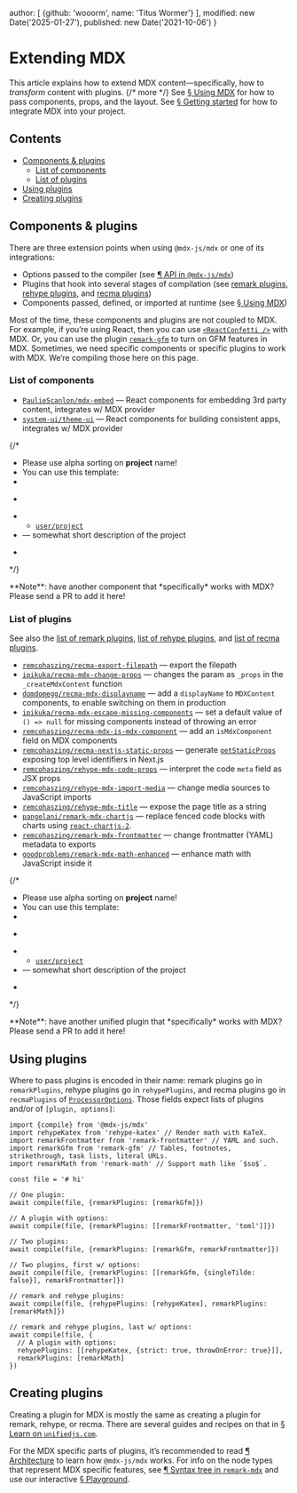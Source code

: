 
  author: [
    {github: 'wooorm', name: 'Titus Wormer'}
  ],
  modified: new Date('2025-01-27'),
  published: new Date('2021-10-06')
}

# Extending MDX

This article explains how to extend MDX content—specifically, how to *transform*
content with plugins. {/* more */}
See [§ Using MDX][use] for how to pass components, props, and the layout.
See [§ Getting started][start] for how to integrate MDX into your project.

## Contents

* [Components & plugins](#components--plugins)
  * [List of components](#list-of-components)
  * [List of plugins](#list-of-plugins)
* [Using plugins](#using-plugins)
* [Creating plugins](#creating-plugins)

## Components & plugins

There are three extension points when using `@mdx-js/mdx` or one of its
integrations:

* Options passed to the compiler (see [¶ API in `@mdx-js/mdx`][api])
* Plugins that hook into several stages of compilation (see [remark
  plugins][remark-plugins], [rehype plugins][rehype-plugins], and
  [recma plugins][recma-plugins])
* Components passed, defined, or imported at runtime (see [§ Using MDX][use])

Most of the time, these components and plugins are not coupled to MDX.
For example, if you’re using React, then you can use
[`<ReactConfetti />`][react-confetti] with MDX.
Or, you can use the plugin [`remark-gfm`][remark-gfm] to turn on GFM features in
MDX.
Sometimes, we need specific components or specific plugins to work with MDX.
We’re compiling those here on this page.

### List of components

* [`PaulieScanlon/mdx-embed`](https://github.com/PaulieScanlon/mdx-embed)
  — React components for embedding 3rd party content, integrates w/
  MDX provider
* [`system-ui/theme-ui`](https://github.com/system-ui/theme-ui)
  — React components for building consistent apps, integrates w/ MDX provider

{/*
  * Please use alpha sorting on **project** name!
  * You can use this template:
  *
  * ```markdown
  * * [`user/project`](https://github.com/user/project)
  *   — somewhat short description of the project
  * ```
  */}

<Note type="info">
  **Note**: have another component that *specifically* works with MDX?
  Please send a PR to add it here!
</Note>

### List of plugins

See also the [list of remark plugins][remark-plugins],
[list of rehype plugins][rehype-plugins], and
[list of recma plugins][recma-plugins].

* [`remcohaszing/recma-export-filepath`](https://github.com/remcohaszing/recma-export-filepath)
  — export the filepath
* [`ipikuka/recma-mdx-change-props`](https://github.com/ipikuka/recma-mdx-change-props)
  — changes the param as `_props` in the `_createMdxContent` function
* [`domdomegg/recma-mdx-displayname`](https://github.com/domdomegg/recma-mdx-displayname)
  — add a `displayName` to `MDXContent` components, to enable switching
  on them in production
* [`ipikuka/recma-mdx-escape-missing-components`](https://github.com/ipikuka/recma-mdx-escape-missing-components)
  — set a default value of `() => null` for missing components instead of
  throwing an error
* [`remcohaszing/recma-mdx-is-mdx-component`](https://github.com/remcohaszing/recma-mdx-is-mdx-component)
  — add an `isMdxComponent` field on MDX components
* [`remcohaszing/recma-nextjs-static-props`](https://github.com/remcohaszing/recma-nextjs-static-props)
  — generate [`getStaticProps`](https://nextjs.org/docs/basic-features/data-fetching/get-static-props)
  exposing top level identifiers in Next.js
* [`remcohaszing/rehype-mdx-code-props`](https://github.com/remcohaszing/rehype-mdx-code-props)
  — interpret the code `meta` field as JSX props
* [`remcohaszing/rehype-mdx-import-media`](https://github.com/remcohaszing/rehype-mdx-import-media)
  — change media sources to JavaScript imports
* [`remcohaszing/rehype-mdx-title`](https://github.com/remcohaszing/rehype-mdx-title)
  — expose the page title as a string
* [`pangelani/remark-mdx-chartjs`](https://github.com/pangelani/remark-mdx-chartjs)
  — replace fenced code blocks with charts using [`react-chartjs-2`](https://react-chartjs-2.js.org/).
* [`remcohaszing/remark-mdx-frontmatter`](https://github.com/remcohaszing/remark-mdx-frontmatter)
  — change frontmatter (YAML) metadata to exports
* [`goodproblems/remark-mdx-math-enhanced`](https://github.com/goodproblems/remark-mdx-math-enhanced)
  — enhance math with JavaScript inside it

{/*
  * Please use alpha sorting on **project** name!
  * You can use this template:
  *
  * ```markdown
  * * [`user/project`](https://github.com/user/project)
  *   — somewhat short description of the project
  * ```
  */}

<Note type="info">
  **Note**: have another unified plugin that *specifically* works with MDX?
  Please send a PR to add it here!
</Note>

## Using plugins

Where to pass plugins is encoded in their name:
remark plugins go in `remarkPlugins`,
rehype plugins go in `rehypePlugins`,
and recma plugins go in `recmaPlugins` of
[`ProcessorOptions`][processor-options].
Those fields expect lists of plugins and/or of `[plugin, options]`:

```tsx twoslash
import {compile} from '@mdx-js/mdx'
import rehypeKatex from 'rehype-katex' // Render math with KaTeX.
import remarkFrontmatter from 'remark-frontmatter' // YAML and such.
import remarkGfm from 'remark-gfm' // Tables, footnotes, strikethrough, task lists, literal URLs.
import remarkMath from 'remark-math' // Support math like `$so$`.

const file = '# hi'

// One plugin:
await compile(file, {remarkPlugins: [remarkGfm]})

// A plugin with options:
await compile(file, {remarkPlugins: [[remarkFrontmatter, 'toml']]})

// Two plugins:
await compile(file, {remarkPlugins: [remarkGfm, remarkFrontmatter]})

// Two plugins, first w/ options:
await compile(file, {remarkPlugins: [[remarkGfm, {singleTilde: false}], remarkFrontmatter]})

// remark and rehype plugins:
await compile(file, {rehypePlugins: [rehypeKatex], remarkPlugins: [remarkMath]})

// remark and rehype plugins, last w/ options:
await compile(file, {
  // A plugin with options:
  rehypePlugins: [[rehypeKatex, {strict: true, throwOnError: true}]],
  remarkPlugins: [remarkMath]
})
```

## Creating plugins

Creating a plugin for MDX is mostly the same as creating a plugin for remark,
rehype, or recma.
There are several guides and recipes on that in [§ Learn on
`unifiedjs.com`][learn].

For the MDX specific parts of plugins, it’s recommended to read
[¶ Architecture][architecture] to learn how `@mdx-js/mdx` works.
For info on the node types that represent MDX specific features, see
[¶ Syntax tree in `remark-mdx`][syntax-tree] and use our interactive
[§ Playground][playground].

[api]: /packages/mdx/#api

[architecture]: /packages/mdx/#architecture

[learn]: https://unifiedjs.com/learn/

[playground]: /playground/

[processor-options]: /packages/mdx/#processoroptions

[react-confetti]: https://github.com/alampros/react-confetti

[recma-plugins]: https://github.com/mdx-js/recma/blob/main/doc/plugins.md#list-of-plugins

[rehype-plugins]: https://github.com/rehypejs/rehype/blob/main/doc/plugins.md#list-of-plugins

[remark-gfm]: https://github.com/remarkjs/remark-gfm

[remark-plugins]: https://github.com/remarkjs/remark/blob/main/doc/plugins.md#list-of-plugins

[start]: /docs/getting-started/

[syntax-tree]: /packages/remark-mdx/#syntax-tree

[use]: /docs/using-mdx/
